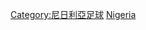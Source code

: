 {{Commonscat|Association football clubs of Nigeria}}

[[Category:尼日利亞足球|Category:尼日利亞足球]]
[[Category:各國足球會|Nigeria]]